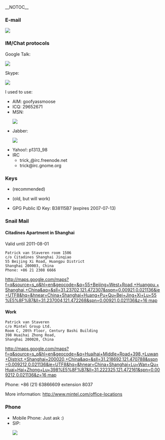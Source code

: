 __NOTOC__
===E-mail===
<html><img src="/util/textimage.php?text=trick.fancy-a.vanstaveren.us&size=10"></html>

===IM/Chat protocols===

Google Talk: <html><img src="/util/textimage.php?text=trickv.fancy-a.gmail.com&size=10"></html>

Skype: <html><img src="/util/textimage.php?text=patrick.van.staveren&size=10"></html>

I used to use:
* AIM: goofyassmoose
* ICQ: 29652671
* MSN: <html><img src="/util/textimage.php?text=p_vanstaveren.fancy-a.hotmail.com&size=10"></html>
* Jabber: <html><img src="/util/textimage.php?text=goofyassmoose.fancy-a.jabber.org&size=10"></html>
* Yahoo!: p1313_98
* IRC
** trick_@irc.freenode.net
** trick@irc.gnome.org

===Keys===
* {{file|Id_rsa.pub|SSH RSAv2 Public Key}} (recommended)
* {{file|Id_dsa.pub|SSH DSA Public Key}} (old, but will work)
* GPG Public ID Key: B38115B7 (expires 2007-07-13)

===Snail Mail===

==== Citadines Apartment in Shanghai ====

Valid until 2011-08-01

 Patrick van Staveren room 1506
 c/o Citadines Shanghai Jinqiao
 55 Beijing Xi Road, Huangpu District
 Shanghai 200003, China
 Phone: +86 21 2308 6666
[[http://maps.google.com/maps?f=q&source=s_q&hl=en&geocode=&q=55+Beijing+West+Road,+Huangpu,+Shanghai,+China&aq=&sll=31.23702,121.472307&sspn=0.00921,0.021136&ie=UTF8&hq=&hnear=China+Shanghai+Huang+Pu+Qu+Bei+Jing+Xi+Lu+55%E5%8F%B7&ll=31.237004,121.472268&spn=0.00921,0.021136&z=16 map]]

====Work====
 Patrick van Staveren
 c/o Mintel Group Ltd.
 Room C, 20th Floor, Century Bashi Building
 398 Huaihai Zhong Road,
 Shanghai 200020, China
[[http://maps.google.com/maps?f=q&source=s_q&hl=en&geocode=&q=Huaihai+Middle+Road+398,+Luwan+District,+Shanghai+200020,+China&aq=&sll=31.218692,121.470788&sspn=0.009212,0.021136&ie=UTF8&hq=&hnear=China+Shanghai+Lu+Wan+Qu+Huai+Hai+Zhong+Lu+398%E5%8F%B7&ll=31.222325,121.472161&spn=0.009212,0.021136&z=16 map]]

Phone: +86 (21) 63866609 extension 8037

More information: http://www.mintel.com/office-locations

===Phone===
* Mobile Phone: Just ask :)
* SIP: <html><img src="/util/textimage.php?text=trickv.fancy-a.ekiga.net&size=10"></html>